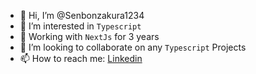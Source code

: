 - 👋 Hi, I’m @Senbonzakura1234
- 👀 I’m interested in `Typescript`
- 🌱 Working with `NextJs` for 3 years
- 💞️ I’m looking to collaborate on any `Typescript` Projects
- 📫 How to reach me: [Linkedin](https://www.linkedin.com/in/anh-dung-pham-9ab7761b2/)

